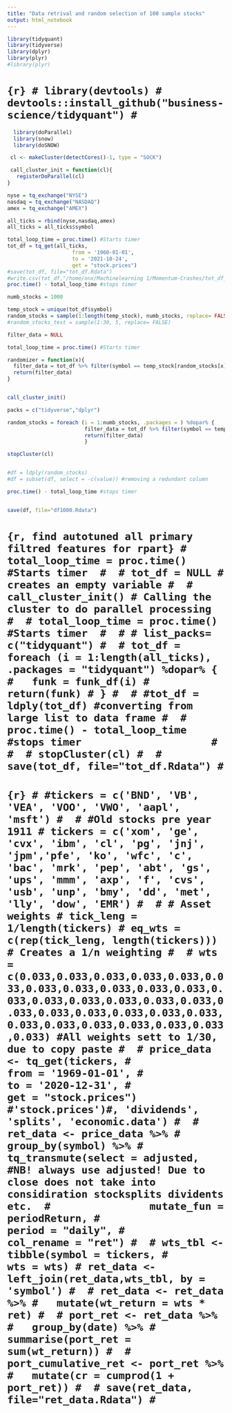 ```yaml
---
title: "Data retrival and random selection of 100 sample stocks"
output: html_notebook
---
```


```r
library(tidyquant)
library(tidyverse)
library(dplyr)
library(plyr)
#library(plyr)
```

# ```{r}
# library(devtools)
# devtools::install_github("business-science/tidyquant")
# ```


```r
  library(doParallel)
  library(snow)
  library(doSNOW)

 cl <- makeCluster(detectCores()-1, type = "SOCK")

 call_cluster_init = function(cl){
   registerDoParallel(cl)
}
```

```r

nyse = tq_exchange("NYSE")
nasdaq = tq_exchange("NASDAQ")
amex = tq_exchange("AMEX")

all_ticks = rbind(nyse,nasdaq,amex) 
all_ticks = all_ticks$symbol
```

```r
total_loop_time = proc.time() #Starts timer 
tot_df = tq_get(all_ticks,
                     from = '1960-01-01',
                     to = '2021-10-24',
                     get = "stock.prices")
#save(tot_df, file="tot_df.Rdata")
#write.csv(tot_df,"/home/nnx/Machinelearning 1/Momentum-Crashes/tot_df_db.csv", row.names = FALSE)
proc.time() - total_loop_time #stops timer     
```


```r
numb_stocks = 1000

temp_stock = unique(tot_df$symbol)
random_stocks = sample(1:length(temp_stock), numb_stocks, replace= FALSE) 
#random_stocks_test = sample(1:30, 5, replace= FALSE)
```


```r
filter_data = NULL

total_loop_time = proc.time() #Starts timer 

randomizer = function(x){
  filter_data = tot_df %>% filter(symbol == temp_stock[random_stocks[x]])
  return(filter_data)
}


call_cluster_init()

packs = c("tidyverse","dplyr")

random_stocks = foreach (i = 1:numb_stocks, .packages = ) %dopar% {
                         filter_data = tot_df %>% filter(symbol == temp_stock[random_stocks[x]])
                         return(filter_data)
                         }

stopCluster(cl)


#df = ldply(random_stocks)
#df = subset(df, select = -c(value)) #removing a redundant column

proc.time() - total_loop_time #stops timer  


save(df, file="df1000.Rdata")
```








# ```{r, find autotuned all primary filtred features for rpart}
# total_loop_time = proc.time() #Starts timer 
# 
# tot_df = NULL # creates an empty variable
# 
# call_cluster_init() # Calling the cluster to do parallel processing 
# 
# total_loop_time = proc.time() #Starts timer 
# 
# # list_packs= c("tidyquant")
# 
# tot_df = foreach (i = 1:length(all_ticks), .packages = "tidyquant") %dopar% {
#   funk = funk_df(i)
#   return(funk)
# }
# 
# #tot_df = ldply(tot_df) #converting from large list to data frame
# 
# proc.time() - total_loop_time #stops timer                    
# 
# 
# stopCluster(cl)
# 
# save(tot_df, file="tot_df.Rdata")
# ```
   



# ```{r}
# #tickers = c('BND', 'VB', 'VEA', 'VOO', 'VWO', 'aapl', 'msft')
# 
# #Old stocks pre year 1911
# tickers = c('xom', 'ge', 'cvx', 'ibm', 'cl', 'pg', 'jnj', 'jpm','pfe', 'ko', 'wfc', 'c', 'bac', 'mrk', 'pep', 'abt', 'gs', 'ups', 'mmm', 'axp', 'f', 'cvs', 'usb', 'unp', 'bmy', 'dd', 'met', 'lly', 'dow', 'EMR')
# 
# # Asset weights
# tick_leng = 1/length(tickers)
# eq_wts = c(rep(tick_leng, length(tickers))) # Creates a 1/n weighting
# 
# wts = c(0.033,0.033,0.033,0.033,0.033,0.033,0.033,0.033,0.033,0.033,0.033,0.033,0.033,0.033,0.033,0.033,0.033,0.033,0.033,0.033,0.033,0.033,0.033,0.033,0.033,0.033,0.033,0.033,0.033,0.033) #All weights sett to 1/30, due to copy paste
# 
# price_data <- tq_get(tickers,
#                      from = '1969-01-01',
#                      to = '2020-12-31',
#                      get = "stock.prices") #'stock.prices')#, 'dividends', 'splits', 'economic.data')
# 
# ret_data <- price_data %>%
#   group_by(symbol) %>%
#   tq_transmute(select = adjusted, #NB! always use adjusted! Due to close does not take into considiration stocksplits dividents etc. 
#                mutate_fun = periodReturn,
#                period = "daily",
#                col_rename = "ret")
# 
# wts_tbl <- tibble(symbol = tickers,
#                   wts = wts)
# ret_data <- left_join(ret_data,wts_tbl, by = 'symbol')
# 
# ret_data <- ret_data %>%
#   mutate(wt_return = wts * ret)
# 
# port_ret <- ret_data %>%
#   group_by(date) %>%
#   summarise(port_ret = sum(wt_return))
# 
# port_cumulative_ret <- port_ret %>%
#   mutate(cr = cumprod(1 + port_ret))
# 
# save(ret_data, file="ret_data.Rdata")
# ```

